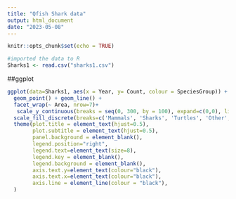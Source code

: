 ```yaml
---
title: "Qfish Shark data"
output: html_document
date: "2023-05-08"
---
```


```r
knitr::opts_chunk$set(echo = TRUE)
```

```r
#imported the data to R
Sharks1 <- read.csv("sharks1.csv")
```

##ggplot
```r
ggplot(data=Sharks1, aes(x = Year, y= Count, colour = SpeciesGroup)) +
  geom_point() + geom_line() +
  facet_wrap(~ Area, nrow=7)+
   scale_y_continuous(breaks = seq(0, 300, by = 100), expand=c(0,0), limits=c(0,300)) +
  scale_fill_discrete(breaks=c('Mammals', 'Sharks', 'Turtles', 'Other', 'Total Species'))  +
  theme(plot.title = element_text(hjust=0.5),
        plot.subtitle = element_text(hjust=0.5),
        panel.background = element_blank(),
        legend.position="right",
        legend.text=element_text(size=8),
        legend.key = element_blank(),
        legend.background = element_blank(),
        axis.text.y=element_text(colour="black"),
        axis.text.x=element_text(colour="black"),
        axis.line = element_line(colour = "black"),
  )
```

